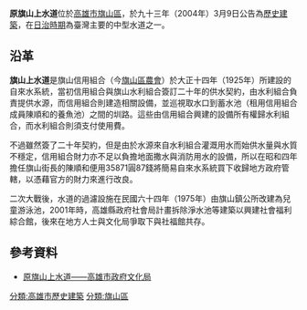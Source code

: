 {{tw monument
|name=原旗山上水道
|formername=旗山上水道
|image=原旗山上水道.JPG
|imagename=淨水池（貯水池）入口
|othername=
|formalname=
|level=歷史建築
|class=產業設施
|time=日大正十四年（1925年）
|location=高雄市旗山區社福館基地內
|open=
|cost=
|website=
|reg_url=https://nchdb.boch.gov.tw/assets/overview/historicalBuilding/20040309000003
}}
'''原旗山上水道'''位於[[高雄市|高雄市]][[旗山區|旗山區]]，於九十三年（2004年）3月9日公告為[[高雄市文化資產列表#歷史建築|歷史建築]]{{r|文}}，在[[臺灣日治時期|日治時期]]為臺灣主要的中型水道之一{{r|高}}。

== 沿革 ==
'''旗山上水道'''是旗山信用組合（今[[旗山區農會|旗山區農會]]）於大正十四年（1925年）所建設的自來水系統，當初信用組合與旗山水利組合簽訂二十年的供水契約，由水利組合負責提供水源，而信用組合則建造相關設備，並巡視取水口到蓄水池（租用信用組合成員陳順和的養魚池）之間的圳路{{r|調}}。這些由信用組合興建的設備所有權歸水利組合，而水利組合則須支付使用費{{r|調}}。

不過雖然簽了二十年契約，但是由於水源來自水利組合灌溉用水而始供水量與水質不穩定，信用組合財力亦不足以負擔地面撒水與消防用水的設備，所以在昭和四年擔任旗山街長的陳順和便用35871圓87錢將簡易自來水系統買下收歸地方政府管轄，以憑藉官方的財力來進行改良{{r|調}}。

二次大戰後，水道的過濾設施在民國六十四年（1975年）由旗山鎮公所改建為兒童游泳池，2001年時，高雄縣政府社會局計畫拆除淨水池等建築以興建社會福利綜合館，後來在地方人士與文化局爭取下與社福館共存{{r|高}}。

== 參考資料 ==
{{reflist|2|refs=
<ref name="文">{{cite web |url=https://nchdb.boch.gov.tw/assets/advanceSearch/historicalBuilding/20040309000003 |title=原旗山上水道 |publisher=文化部文化資產局 |accessdate= |archive-date=2019-06-08 |archive-url=https://web.archive.org/web/20190608034215/https://nchdb.boch.gov.tw/assets/advanceSearch/historicalBuilding/20040309000003 |dead-url=no }}</ref>
<ref name="高">{{cite book|author= |title=《高雄縣文化資產手冊－古蹟、歷史建築、遺址及自然地景》 |publisher=高雄縣政府文化局 |location=高雄縣岡山鎮 |isbn=978-986-00-7930-2 |pages=56、57頁 |date=2006年12月}}</ref>
<ref name="調">{{cite book|author=財團法人成大研究發展基金會 |title=《高雄縣縣定古蹟旗山鎮農會調查研究暨修復計畫》 |publisher=高雄縣政府 |location= |isbn=986-00-2857-5 |date=2005年12月}}</ref>
}}
*[https://web.archive.org/web/20180727155636/http://heritage.khcc.gov.tw/Heritage.aspx?KeyID=59584b94-11b8-442c-bc6f-860784e2b61f 原旗山上水道——高雄市政府文化局]

{{高雄市文化資產}}
[[分類:高雄市歷史建築|分類:高雄市歷史建築]]
[[分類:旗山區|分類:旗山區]]